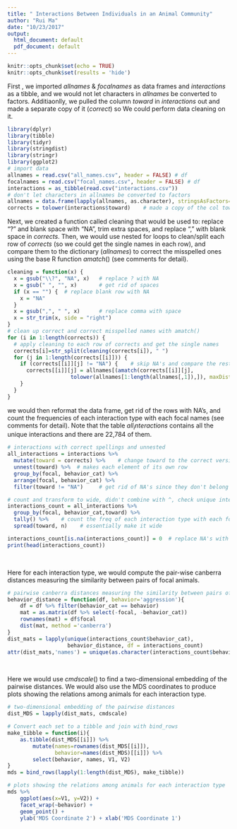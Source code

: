 ---
title: " Interactions Between Individuals in an Animal Community"
author: "Rui Ma"
date: "10/23/2017"
output:
  html_document: default
  pdf_document: default
---


```{r setup, include=FALSE}
knitr::opts_chunk$set(echo = TRUE)
knitr::opts_chunk$set(results = 'hide')
```

First , we imported $allnames$ & $focalnames$ as data frames and $interactions$ as a tibble, and we would not let characters in $allnames$ be converted to factors. Additiaonlly, we pulled the column $toward$ in $interactions$ out and made a separate copy of it ($correct$) so We could perform data cleaning on it.

```{r, message=FALSE, results = TRUE, warning=FALSE}
library(dplyr)
library(tibble)
library(tidyr)
library(stringdist)
library(stringr)
library(ggplot2)
# import data
allnames = read.csv("all_names.csv", header = FALSE) # df
focalnames = read.csv("focal_names.csv", header = FALSE) # df
interactions = as_tibble(read.csv("interactions.csv"))
# don't let characters in allnames be converted to factors
allnames = data.frame(lapply(allnames, as.character), stringsAsFactors=FALSE)
corrects = tolower(interactions$toward)    # made a copy of the col toward
```

Next, we created a function called cleaning that would be used to: replace "?" and blank space with "NA", trim extra spaces, and replace "," with blank space in $corrects$. Then, we would use nested for loops to clean/split each row of $corrects$ (so we could get the single names in each row), and compare them to the dictionary ($allnames$) to correct the misspelled ones using the base R function $amatch()$ (see comments for detail).

```{r 2parta2, message=FALSE, results = TRUE, warning=FALSE}
cleaning = function(x) {
  x = gsub("\\?", "NA", x)   # replace ? with NA
  x = gsub(" ", "", x)       # get rid of spaces
  if (x == "") {  # replace blank row with NA
    x = "NA"
  }  
  x = gsub(",", " ", x)      # replace comma with space
  x = str_trim(x, side = "right")  
}
# clean up correct and correct misspelled names with amatch()
for (i in 1:length(corrects)) {
  # apply cleaning to each row of corrects and get the single names
  corrects[i]=str_split(cleaning(corrects[i]), " ")
  for (j in 1:length(corrects[[i]])) {
    if (corrects[[i]][j] != "NA") {    # skip NA's and compare the rest
      corrects[[i]][j] = allnames[(amatch(corrects[[i]][j],
                    tolower(allnames[1:length(allnames[,1]),]), maxDist = 5)),]
    }
  }
}
```

we would then reformat the data frame, get rid of the rows with NA's, and count the frequencies of each interaction type with each focal names (see comments for detail). Note that the table $all_interactions$ contains all the unique interactions and there are 22,784 of them.

```{r, message=FALSE, results = TRUE, warning=FALSE}
# interactions with correct spellings and unnested
all_interactions = interactions %>% 
  mutate(toward = corrects) %>%    # change toward to the correct version
  unnest(toward) %>%  # makes each element of its own row
  group_by(focal, behavior_cat) %>% 
  arrange(focal, behavior_cat) %>% 
  filter(toward != "NA")     # get rid of NA's since they don't belong

# count and transform to wide, didn't combine with ^, check unique interactions 
interactions_count = all_interactions %>%
  group_by(focal, behavior_cat,toward) %>%
  tally() %>%    # count the freq of each interaction type with each focal
  spread(toward, n)    # essentially make it wide

interactions_count[is.na(interactions_count)] = 0  # replace NA's with 0
print(head(interactions_count))
```


<br>

Here for each interaction type, we would compute the pair-wise canberra distances measuring the similarity between pairs of focal animals.

```{r, message=FALSE, results = TRUE, warning=FALSE}
# pairwise canberra distances measuring the similarity between pairs of animals
behavior_distance = function(df, behavior='aggression'){
    df = df %>% filter(behavior_cat == behavior)
    mat = as.matrix(df %>% select(-focal, -behavior_cat))
    rownames(mat) = df$focal
    dist(mat, method ='canberra')
}
dist_mats = lapply(unique(interactions_count$behavior_cat), 
                   behavior_distance, df = interactions_count)
attr(dist_mats,'names') = unique(as.character(interactions_count$behavior_cat))
```

<br>

Here we would use $cmdscale()$ to find a two-dimensional embedding of the pairwise distances. We would also use the MDS coordinates to produce plots showing the relations among animals for each interaction type.

```{r, message=FALSE, results = TRUE, warning=FALSE}
# two-dimensional embedding of the pairwise distances
dist_MDS = lapply(dist_mats, cmdscale)

# Convert each set to a tibble and join with bind_rows
make_tibble = function(i){
    as.tibble(dist_MDS[[i]]) %>%
        mutate(names=rownames(dist_MDS[[i]]),
               behavior=names(dist_MDS)[[i]]) %>%
        select(behavior, names, V1, V2)
}
mds = bind_rows(lapply(1:length(dist_MDS), make_tibble))

# plots showing the relations among animals for each interaction type
mds %>%
    ggplot(aes(x=V1, y=V2)) +
    facet_wrap(~behavior) +
    geom_point() +
    ylab('MDS Coordinate 2') + xlab('MDS Coordinate 1')
```
